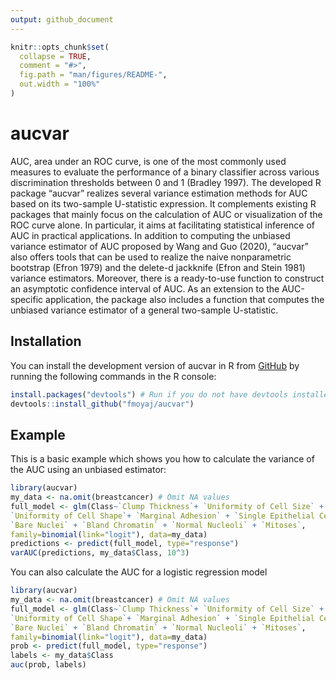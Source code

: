 ```yaml
---
output: github_document
---
```


<!-- README.md is generated from README.Rmd. Please edit that file -->

```r
knitr::opts_chunk$set(
  collapse = TRUE,
  comment = "#>",
  fig.path = "man/figures/README-",
  out.width = "100%"
)
```

# aucvar

<!-- badges: start -->
<!-- badges: end -->


AUC, area under an ROC curve, is one of the most commonly used measures
to evaluate the performance of a binary classifier across various discrimination
thresholds between 0 and 1 (Bradley 1997). The developed R package “aucvar”
realizes several variance estimation methods for AUC based on its two-sample
U-statistic expression. It complements existing R packages that mainly focus on
the calculation of AUC or visualization of the ROC curve alone. In particular,
it aims at facilitating statistical inference of AUC in practical applications. In
addition to computing the unbiased variance estimator of AUC proposed by
Wang and Guo (2020), “aucvar” also offers tools that can be used to realize the
naive nonparametric bootstrap (Efron 1979) and the delete-d jackknife (Efron
and Stein 1981) variance estimators. Moreover, there is a ready-to-use function
to construct an asymptotic confidence interval of AUC. As an extension to the
AUC-specific application, the package also includes a function that computes
the unbiased variance estimator of a general two-sample U-statistic.

## Installation

You can install the development version of aucvar in R from [GitHub](https://github.com/) by running the following commands in the R console:

``` r
install.packages("devtools") # Run if you do not have devtools installed
devtools::install_github("fmoyaj/aucvar")
```

## Example

This is a basic example which shows you how to calculate the variance of the AUC
using an unbiased estimator:

```r
library(aucvar)
my_data <- na.omit(breastcancer) # Omit NA values
full_model <- glm(Class~`Clump Thickness`+ `Uniformity of Cell Size` +
`Uniformity of Cell Shape`+ `Marginal Adhesion` + `Single Epithelial Cell Size` +
`Bare Nuclei` + `Bland Chromatin` + `Normal Nucleoli` + `Mitoses`,
family=binomial(link="logit"), data=my_data)
predictions <- predict(full_model, type="response")
varAUC(predictions, my_data$Class, 10^3)
```

You can also calculate the AUC for a logistic regression model
```r
library(aucvar)
my_data <- na.omit(breastcancer) # Omit NA values
full_model <- glm(Class~`Clump Thickness`+ `Uniformity of Cell Size` +
`Uniformity of Cell Shape`+ `Marginal Adhesion` + `Single Epithelial Cell Size` +
`Bare Nuclei` + `Bland Chromatin` + `Normal Nucleoli` + `Mitoses`,
family=binomial(link="logit"), data=my_data)
prob <- predict(full_model, type="response")
labels <- my_data$Class
auc(prob, labels)
```


